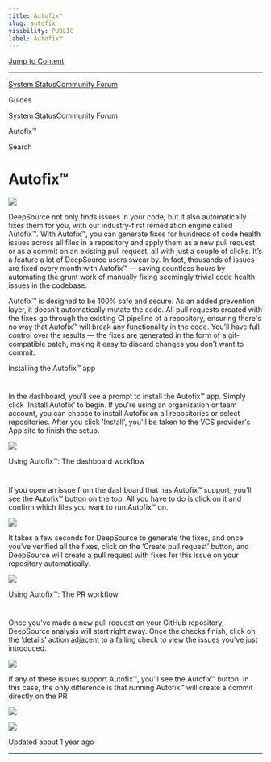 ```yaml
---
title: Autofix™
slug: autofix
visibility: PUBLIC
label: Autofix™
---
```


[Jump to Content](#content)

---

[System Status](https://deepsourcestatus.com/)[Community Forum](https://discuss.deepsource.com/)

Guides

[System Status](https://deepsourcestatus.com/)[Community Forum](https://discuss.deepsource.com/)

Autofix™

Search

# Autofix™

![](https://files.readme.io/c3ad2c3-small-Autofix.png)

DeepSource not only finds issues in your code; but it also automatically fixes them for you, with our industry-first remediation engine called Autofix™. With Autofix™, you can generate fixes for hundreds of code health issues across all files in a repository and apply them as a new pull request or as a commit on an existing pull request, all with just a couple of clicks. It’s a feature a lot of DeepSource users swear by. In fact, thousands of issues are fixed every month with Autofix™ — saving countless hours by automating the grunt work of manually fixing seemingly trivial code health issues in the codebase.

Autofix™ is designed to be 100% safe and secure. As an added prevention layer, it doesn't automatically mutate the code. All pull requests created with the fixes go through the existing CI pipeline of a repository, ensuring there's no way that Autofix™ will break any functionality in the code. You’ll have full control over the results — the fixes are generated in the form of a git-compatible patch, making it easy to discard changes you don’t want to commit.

Installing the Autofix™ app

# [](#installing-the-autofix-app)

In the dashboard, you'll see a prompt to install the Autofix™ app. Simply click 'Install Autofix' to begin. If you're using an organization or team account, you can choose to install Autofix on all repositories or select repositories. After you click 'Install', you'll be taken to the VCS provider's App site to finish the setup.

![](https://files.readme.io/3a7681f-install-autofix.png)

Using Autofix™: The dashboard workflow

# [](#using-autofix-the-dashboard-workflow)

If you open an issue from the dashboard that has Autofix™ support, you’ll see the Autofix™ button on the top. All you have to do is click on it and confirm which files you want to run Autofix™ on.

![](https://files.readme.io/b64019a-Autofix.png)

It takes a few seconds for DeepSource to generate the fixes, and once you’ve verified all the fixes, click on the ‘Create pull request’ button, and DeepSource will create a pull request with fixes for this issue on your repository automatically.

![](https://files.readme.io/1d9a8f7-autofix-diff.png)

Using Autofix™: The PR workflow

# [](#using-autofix-the-pr-workflow)

Once you’ve made a new pull request on your GitHub repository, DeepSource analysis will start right away. Once the checks finish, click on the ‘details’ action adjacent to a failing check to view the issues you’ve just introduced.

![](https://files.readme.io/79de83d-pr-flow-1.png)

If any of these issues support Autofix™, you’ll see the Autofix™ button. In this case, the only difference is that running Autofix™ will create a commit directly on the PR

![](https://files.readme.io/4a4d339-pr-flow-2.png)

![](https://files.readme.io/6896bab-pr-flow-3.png)

Updated about 1 year ago

---
